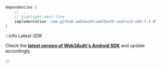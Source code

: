 ```groovy
dependencies {
    // ...
    // highlight-next-line
    implementation 'com.github.web3auth:web3auth-android-sdk:7.1.0'
}
```

:::info Latest-SDK

Check the
**[latest version of Web3Auth's Android SDK](https://github.com/Web3Auth/web3auth-android-sdk/releases)**
and update accordingly.

:::
